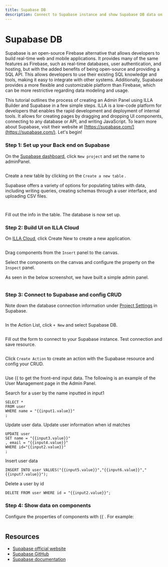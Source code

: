 ```yaml
---
title: Supabase DB
description: Connect to Supabase instance and show Supabase DB data on components
---
```


# Supabase DB

Supabase is an open-source Firebase alternative that allows developers to build real-time web and mobile applications. It provides many of the same features as Firebase, such as real-time databases, user authentication, and hosting, but with the added benefits of being open-source and providing a SQL API. This allows developers to use their existing SQL knowledge and tools, making it easy to integrate with other systems. Additionally, Supabase provides a more flexible and customizable platform than Firebase, which can be more restrictive regarding data modeling and usage.

This tutorial outlines the process of creating an Admin Panel using ILLA Builder and Supabase in a few simple steps. ILLA is a low-code platform for developers that enables the rapid development and deployment of internal tools. It allows for creating pages by dragging and dropping UI components, connecting to any database or API, and writing JavaScript. To learn more about Supabase, visit their website at [https://supabase.com/](https://supabase.com/). Let's begin!


### Step 1: Set up your Back end on Supabase

On the [Supabase dashboard](https://app.supabase.com/projects), click `New project` and set the name to adminPanel.

<img
  src='https://cdn.illacloud.com/official-website/img/docs/assemble/supabase1.png'
  alt=""
/>

Create a new table by clicking on the `Create a new table` .

Supabase offers a variety of options for populating tables with data, including writing queries, creating schemas through a user interface, and uploading CSV files.

<img
  src='https://cdn.illacloud.com/official-website/img/docs/assemble/supabase2.png'
  alt=""
/>

<img
  src='https://cdn.illacloud.com/official-website/img/docs/assemble/supabase3.png'
  alt=""
/>

Fill out the info in the table. The database is now set up.

### Step 2: Build UI on ILLA Cloud

On [ILLA Cloud](https://cloud.illacloud.com), click Create New to create a new application.

<img
  src='https://cdn.illacloud.com/official-website/img/docs/assemble/supabase4.png'
  alt=""
/>

Drag components from the `Insert` panel to the canvas.

Select the components on the canvas and configure the property on the `Inspect` panel.

As seen in the below screenshot, we have built a simple admin panel.

<img
  src='https://cdn.illacloud.com/official-website/img/docs/assemble/supabase5.png'
  alt=""
/>

### Step 3: Connect to Supabase and config CRUD

Note down the database connection information under [Project Settings](https://app.supabase.com/project/hdcfnsxpwwgboqomdrhp/settings/database) in Supabase.

<img
  src='https://cdn.illacloud.com/official-website/img/docs/assemble/supabase6.png'
  alt=""
/>

In the Action List, click `+ New` and select Supabase DB.

<img
  src='https://cdn.illacloud.com/official-website/img/docs/assemble/supabase7.png'
  alt=""
/>

Fill out the form to connect to your Supabase instance. Test connection and save resource.

<img
  src='https://cdn.illacloud.com/official-website/img/docs/assemble/supabase8.png'
  alt=""
/>

Click `Create Action` to create an action with the Supabase resource and config your CRUD.

<img
  src='https://cdn.illacloud.com/official-website/img/docs/assemble/supabase9.png'
  alt=""
/>

Use {{ to get the front-end input data. The following is an example of the User Management page in the Admin Panel.

Search for a user by the name inputted in input1

```
SELECT *
FROM user
WHERE name = "{{input1.value}}"
;
```

Update user data. Update user information when id matches

```
UPDATE user
SET name = "{{input3.value}}"
, email = "{{input4.value}}"
WHERE id="{{input2.value}}"
;
```

Insert user data

```
INSERT INTO user VALUES("{{input5.value}}","{{input6.value}}","{{input7.value}}");
```

Delete a user by id

```
DELETE FROM user WHERE id = "{{input2.value}}";
```

### Step 4: Show data on components
Configure the properties of components with {{ . For example:


<img
  src='https://cdn.illacloud.com/official-website/img/docs/assemble/supabase10.png'
  alt=""
/>

## Resources

- [Supabase official website](https://supabase.com/)
- [Supabase GitHub](https://github.com/supabase/supabase)
- [Supabase documentation](https://supabase.com/docs)
